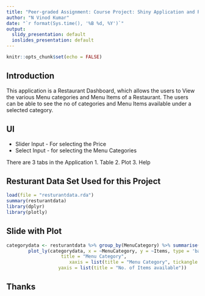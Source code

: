 ---
title: "Peer-graded Assignment: Course Project: Shiny Application and Reproducible Pitch"
author: "N Vinod Kumar"
date: "`r format(Sys.time(), '%B %d, %Y')`"
output:
  slidy_presentation: default
  ioslides_presentation: default
---

```{r setup, include=FALSE}
knitr::opts_chunk$set(echo = FALSE)
```

## Introduction
This application is a Restaurant Dashboard, which allows the users to View the various Menu categories and Menu Items of a Restaurant. The users can be able to see the no of categories and Menu Items available under a selected category.

## UI

- Slider Input - For selecting the Price
- Select Input - for selecting the Menu Categories

There are 3 tabs in the Application
1. Table
2. Plot
3. Help

## Resturant Data Set Used for this Project

```{r cars, echo = TRUE}
load(file = "resturantdata.rda")
summary(resturantdata)
library(dplyr)
library(plotly)
```

## Slide with Plot

```{r pressure, echo = FALSE}
categorydata <- resturantdata %>% group_by(MenuCategory) %>% summarise(Items = n())
        plot_ly(categorydata, x = ~MenuCategory, y = ~Items, type = 'bar', color=~MenuCategory) %>% layout(barmode="overlay",
                    title = "Menu Category",                                       
                       xaxis = list(title = "Menu Category", tickangle = 90),
                   yaxis = list(title = "No. of Items available"))
```

## Thanks